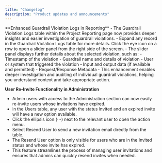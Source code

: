 ```yaml
---
title: "Changelog"
description: "Product updates and announcements"
---
```


<Update label="June 2025" description="v1.0.0">
  **Enhanced Guardrail Violation Logs in Reporting**
  - The Guardrail Violation Logs table within the Project Reporting page now provides deeper insights and easier investigation of guardrail violations.
  - Expand any record in the Guardrail Violation Logs table for more details. Click the eye icon on a row to open a slider panel from the right side of the screen.
  - The slider panel displays further details about the selected violation, such as:
    - Timestamp of the violation
    - Guardrail name and details of violation
    - User or system that triggered the violation
    - Input and output data (if available and permitted)
    - Request/Response Metadata
  - This enhancement enables deeper investigation and auditing of individual guardrail violations, helping you understand context and take appropriate action.

  **User Re-Invite Functionality in Administration**
  - Admin users with access to the Administration section can now easily re-invite users whose invitations have expired.
  - In the Users table, any user with the status Invited and an expired invite will have a new option available.
  - Click the ellipsis icon (⋯) next to the relevant user to open the action menu.
  - Select Resend User to send a new invitation email directly from the table.
  - The Resend User option is only visible for users who are in the Invited status and whose invite has expired.
  - This feature streamlines the process of managing user invitations and ensures that admins can quickly resend invites when needed.
</Update>